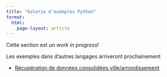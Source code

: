 ```yaml
---
title: "Galerie d'exemples Python"
format: 
  html:
    page-layout: article
---
```


::: {.callout-important}
Cette section est un _work in progress_!
:::

Les exemples dans d'autres langages arriveront prochainement

* [Récupération de données consolidées ville/arrondissement](/use-case/usecase1.qmd)